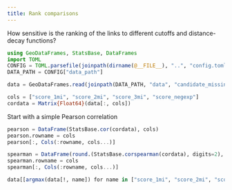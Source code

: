 ```yaml
---
title: Rank comparisons
---
```


How sensitive is the ranking of the links to different cutoffs and distance-decay functions?

```julia
using GeoDataFrames, StatsBase, DataFrames
import TOML
CONFIG = TOML.parsefile(joinpath(dirname(@__FILE__), "..", "config.toml"))
DATA_PATH = CONFIG["data_path"]
```

```julia
data = GeoDataFrames.read(joinpath(DATA_PATH, "data", "candidate_missing_links.gpkg"))
```

```julia
cols = ["score_1mi", "score_2mi", "score_3mi", "score_negexp"]
cordata = Matrix{Float64}(data[:, cols])
```

Start with a simple Pearson correlation

```julia
pearson = DataFrame(StatsBase.cor(cordata), cols)
pearson.rowname = cols
pearson[:, Cols(:rowname, cols...)]
```

```julia
spearman = DataFrame(round.(StatsBase.corspearman(cordata), digits=2), cols)
spearman.rowname = cols
spearman[:, Cols(:rowname, cols...)]
```

```julia
data[[argmax(data[!, name]) for name in ["score_1mi", "score_2mi", "score_3mi", "score_negexp"]], ["rank_1mi", "rank_2mi", "rank_3mi", "rank_negexp"]]
```
